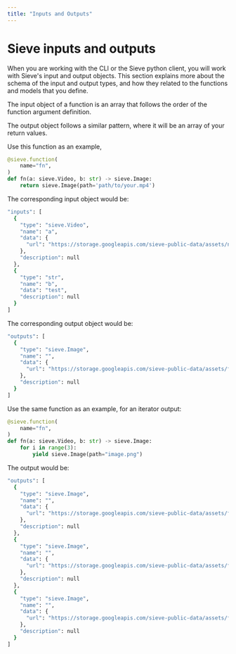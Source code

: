 ```yaml
---
title: "Inputs and Outputs"
---
```


# Sieve inputs and outputs

When you are working with the CLI or the Sieve python client, you will work with Sieve's input and output objects. This section explains more about the schema of the input and output types, and how they related to the functions and models that you define. 

The input object of a function is an array that follows the order of the function argument definition. 

The output object follows a similar pattern, where it will be an array of your return values.

Use this function as an example, 

```python
@sieve.function(
    name="fn",
)
def fn(a: sieve.Video, b: str) -> sieve.Image:
    return sieve.Image(path='path/to/your.mp4') 
```


The corresponding input object would be: 

```bash
"inputs": [
  {
    "type": "sieve.Video",
    "name": "a",
    "data": {
      "url": "https://storage.googleapis.com/sieve-public-data/assets/nature.mp4"
    },
    "description": null
  },
  {
    "type": "str",
    "name": "b",
    "data": "test",
    "description": null
  }
]
```

The corresponding output object would be: 
```bash
"outputs": [
  {
    "type": "sieve.Image",
    "name": "",
    "data": {
      "url": "https://storage.googleapis.com/sieve-public-data/assets/frog.jpeg"
    },
    "description": null
  }
]
```


Use the same function as an example, for an iterator output:

```python
@sieve.function(
    name="fn",
)
def fn(a: sieve.Video, b: str) -> sieve.Image:
    for i in range(3): 
        yield sieve.Image(path="image.png")

```

The output would be: 
```bash
"outputs": [
  {
    "type": "sieve.Image",
    "name": "",
    "data": {
      "url": "https://storage.googleapis.com/sieve-public-data/assets/frog.jpeg"
    },
    "description": null
  },
  {
    "type": "sieve.Image",
    "name": "",
    "data": {
      "url": "https://storage.googleapis.com/sieve-public-data/assets/frog.jpeg"
    },
    "description": null
  },
  {
    "type": "sieve.Image",
    "name": "",
    "data": {
      "url": "https://storage.googleapis.com/sieve-public-data/assets/frog.jpeg"
    },
    "description": null
  }
]
```
